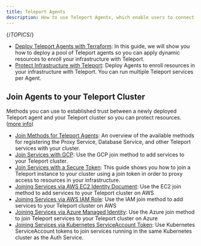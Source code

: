 ```yaml
---
title: Teleport Agents
description: How to use Teleport Agents, which enable users to connect to resources in your infrastructure.
---
```


{/*TOPICS*/}

- [Deploy Teleport Agents with Terraform](agents/deploy-agents-terraform.mdx): In this guide, we will show you how to deploy a pool of Teleport agents so you can apply dynamic resources to enroll your infrastructure with Teleport.
- [Protect Infrastructure with Teleport](agents/introduction.mdx): Deploy Agents to enroll resources in your infrastructure with Teleport. You can run multiple Teleport services per Agent.

## Join Agents to your Teleport Cluster

Methods you can use to established trust between a newly deployed Teleport agent and your Teleport cluster so you can protect resources. ([more info](agents/join-services-to-your-cluster.mdx))

- [Join Methods for Teleport Agents](agents/join-services-to-your-cluster/overview.mdx): An overview of the available methods for registering the Proxy Service, Database Service, and other Teleport services with your cluster.
- [Join Services with GCP](agents/join-services-to-your-cluster/gcp.mdx): Use the GCP join method to add services to your Teleport cluster.
- [Join Services with a Secure Token](agents/join-services-to-your-cluster/join-token.mdx): This guide shows you how to join a Teleport instance to your cluster using a join token in order to proxy access to resources in your infrastructure.
- [Joining Services via AWS EC2 Identity Document](agents/join-services-to-your-cluster/aws-ec2.mdx): Use the EC2 join method to add services to your Teleport cluster on AWS
- [Joining Services via AWS IAM Role](agents/join-services-to-your-cluster/aws-iam.mdx): Use the IAM join method to add services to your Teleport cluster on AWS
- [Joining Services via Azure Managed Identity](agents/join-services-to-your-cluster/azure.mdx): Use the Azure join method to join Teleport services to your Teleport cluster on Azure
- [Joining Services via Kubernetes ServiceAccount Token](agents/join-services-to-your-cluster/kubernetes.mdx): Use Kubernetes ServiceAccount tokens to join services running in the same Kubernetes cluster as the Auth Service.
